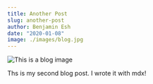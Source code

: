 ```yaml
---
title: Another Post
slug: another-post
author: Benjamin Esh
date: "2020-01-08"
image: ./images/blog.jpg
---
```


![This is a blog image](./images/blog.jpg  "Logo Title Text 1")

Ths is my second blog post. I wrote it with mdx!

